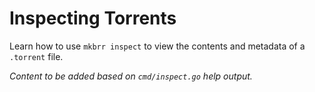 # Inspecting Torrents

Learn how to use `mkbrr inspect` to view the contents and metadata of a `.torrent` file.

*Content to be added based on `cmd/inspect.go` help output.*
